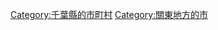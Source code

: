 {{Commonscat|Sodegaura, Chiba}}
{{Catmore}}

{{DEFAULTSORT:Sodegaura-shi}}
[[Category:千葉縣的市町村|Category:千葉縣的市町村]]
[[Category:關東地方的市|Category:關東地方的市]]
